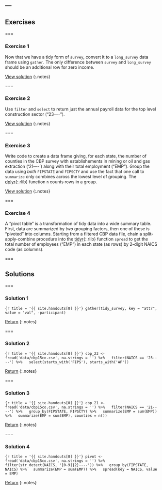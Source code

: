 ---
---

## Exercises

===

### Exercise 1

Now that we have a tidy form of `survey`, convert it to a `long_survey` data
frame using `gather`. The only difference between `survey` and `long_survey`
should be an additional row for zero income.

[View solution](#solution-1)
{:.notes}

===

### Exercise 2

Use `filter` and `select` to return just the annual payroll data for the top
level construction sector ("23----").

[View solution](#solution-2)
{:.notes}

===

### Exercise 3

Write code to create a data frame giving, for each state, the number of counties
in the CBP survey with establishements in mining or oil and gas extraction
('21----') along with their total employment ("EMP"). Group the data using
*both* `FIPSTATE` and `FIPSCTY` and use the fact that one call to `summarize`
only combines across the lowest level of grouping. The [dplyr](){:.rlib}
function `n` counts rows in a group.

[View solution](#solution-3)
{:.notes}

===

### Exercise 4

A "pivot table" is a transformation of tidy data into a wide summary table.
First, data are summarized by *two* grouping factors, then one of these is
"pivoted" into columns. Starting from a filtered CBP data file, chain a
split-apply-combine procedure into the [tidyr](){:.rlib} function `spread` to
get the total number of employees ("EMP") in each state (as rows) by 2-digit
NAICS code (as columns).

===

## Solutions

===

### Solution 1

```{r title = '{{ site.handouts[0] }}'}
gather(tidy_survey, key = "attr",
  value = "val", -participant)
```

[Return](#exercise-1)
{:.notes}

===

### Solution 2

```{r title = '{{ site.handouts[0] }}'}
cbp_23 <- fread('data/cbp15co.csv', na.strings = '') %>%
  filter(NAICS == '23----') %>%
  select(starts_with('FIPS'), starts_with('AP'))
```

[Return](#exercise-2)
{:.notes}

===

### Solution 3

```{r title = '{{ site.handouts[0] }}'}
cbp_21 <- fread('data/cbp15co.csv', na.strings = '') %>%
  filter(NAICS == '21----') %>%
  group_by(FIPSTATE, FIPSCTY) %>%
  summarize(EMP = sum(EMP)) %>%
  summarize(EMP = sum(EMP), counties = n())
```

[Return](#exercise-3)
{:.notes}

===

### Solution 4

```{r title = '{{ site.handouts[0] }}'}
pivot <- fread('data/cbp15co.csv', na.strings = '') %>%
  filter(str_detect(NAICS, '[0-9]{2}----')) %>%
  group_by(FIPSTATE, NAICS) %>%
  summarize(EMP = sum(EMP)) %>%
  spread(key = NAICS, value = EMP)
```

[Return](#exercise-4)
{:.notes}